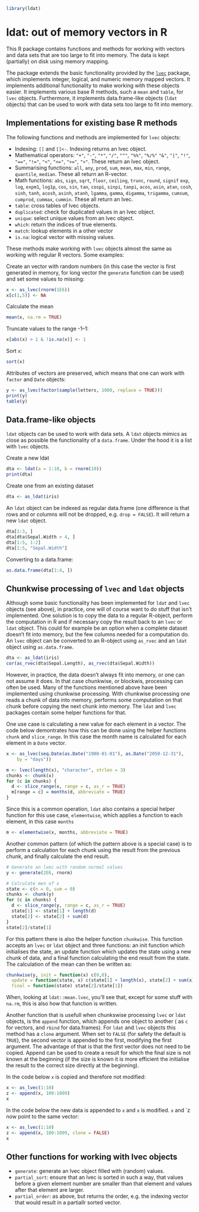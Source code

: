 ```r
library(ldat)
```

ldat: out of memory vectors in R
===========================================================

This R package contains functions and methods for working with vectors and 
data sets that are too large to fit into memory. The data is kept (partially)
on disk using memory mapping. 

The package extends the basic functionality provided by the 
[`lvec`](https://github.com/djvanderlaan/lvec) package, which implements 
integer, logical, and numeric memory mapped vectors. It 
implements additional functionality to make working with these objects easier. It
implements various base R methods, such a `mean ` and `table`, for `lvec`
objects. Furthermore, it implements data.frame-like objects (`ldat` objects) 
that can be used to work with data sets too large to fit into memory. 


## Implementations for existing base R methods ##

The following functions and methods are implemented for `lvec` objects:

- Indexing: `[]` and `[]<-`. Indexing returns an lvec object.
- Mathematical operators: `"+"`, `"-"`, `"*"`, `"/"`, `"^"`, `"%%"`, `"%/%"` 
  `"&"`, `"|"`, `"!"`, `"=="`, `"!="`, `"<"`, `"<="`, `">="`, `">"`. These
  return an lvec object.
- Summarising functions: `all`, `any`, `prod`, `sum`, `mean`, `max`, `min`, 
  `range`, `quantile`, `median`. These all return an R-vector.
- Math functions: `abs`, `sign`, `sqrt`, `floor`, `ceiling`, `trunc`,
  `round`, `signif` `exp`, `log`, `expm1`, `log1p`, `cos`, `sin`, `tan`,
  `cospi`, `sinpi`, `tanpi`, `acos`, `asin`, `atan`, `cosh`, `sinh`, `tanh`,
  `acosh`, `asinh`, `atanh`, `lgamma`, `gamma`, `digamma`, `trigamma`, `cumsum`, 
  `cumprod`, `cummax`, `cummin`. These all return an lvec.
- `table`: cross tables of lvec objects.
- `duplicated`: check for duplicated values in an lvec object.
- `unique`: select unique values from an lvec object.
- `which`: return the indices of true elements.
- `match`: lookup elements in a other vector
- `is.na`: logical vector with missing values.

These methods make working with `lvec` objects almost the same as working with
regular R vectors. Some examples:

Create an vector with random numbers (in this case the vector is first 
generated in memory, for long vector the `generate` function can be used) and 
set some values to missing:
```r
x <- as_lvec(rnorm(1E6))
x[c(1,5)] <- NA
```

Calculate the mean
```r
mean(x, na.rm = TRUE)
```

Truncate values to the range -1--1:
```r
x[abs(x) > 1 & !is.na(x)] <- 1
```

Sort `x`:
```r
sort(x)
```

Attributes of vectors are preserved, which means that one can work with 
`factor` and `Date` objects:
```r
y <- as_lvec(factor(sample(letters, 1000, replace = TRUE)))
print(y)
table(y)
```



## Data.frame-like objects ##

`ldat` objects can be used to work with data sets. A `ldat` objects mimics as
close as possible the functionality of a `data.frame`. Under the hood it is a
list with `lvec` objects.

Create a new ldat
```r
dta <- ldat(a = 1:10, b = rnorm(10))
print(dta)
```

Create one from an existing dataset
```r
dta <- as_ldat(iris)
```

An `ldat` object can be indexed as regular data.frame (one difference is that
rows and or columns will not be dropped, e.g. `drop = FALSE`). It will return a new
`ldat` object.
```r
dta[1:3, ]
dta[dta$Sepal.Width > 4, ]
dta[1:5, 1:2]
dta[1:5, "Sepal.Width"]
```

Converting to a data.frame:
```r
as.data.frame(dta[1:4, ])
```



## Chunkwise processing of `lvec` and `ldat` objects ##

Although some basic functionality has been implemented for `ldat` and `lvec`
objects (see above), in practice, one will of course want to do stuff that isn't
implemented. One solution is to copy the data to a regular R-object, perform the
computation in R and if necessary copy the result back to an `lvec` or `ldat` 
object. This could for example be an option when a complete dataset doesn't fit
into memory, but the few columns needed for a computation do. An `lvec` object
can be converted to an R-object using `as_rvec` and an `ldat` object using 
`as.data.frame`. 

```r
dta <- as_ldat(iris)
cor(as_rvec(dta$Sepal.Length), as_rvec(dta$Sepal.Width))
```

However, in practice, the data doesn't always fit into memory, or one can not
assume it does. In that case chunkwise, or blockwis, processing can often be
used. Many of the functions mentioned above have been implemented using 
chunkwise processing. With chunkwise processing one reads a chunk of data into
memory, performs some computation on that chunk before copying the next chunk 
into memory. The `ldat` and `lvec` packages contain some helper functions for
that. 

One use case is calculating a new value for each element in a vector. The code 
below demontrates how this can be done using the helper functions `chunk` and
`slice_range`. In this case the month name is calculated for each element in 
a `Date` vector.

```r
x <- as_lvec(seq.Date(as.Date("1900-01-01"), as.Date("2050-12-31"), 
    by = "days"))

m <- lvec(length(x), "character", strlen = 3)
chunks <- chunk(x)
for (c in chunks) {
  d <- slice_range(x, range = c, as_r = TRUE)
  m[range = c] = months(d, abbreviate = TRUE)
}
```

Since this is a common operation, `ldat` also contains a special helper function
for this use case, `elementwise`, which applies a function to each element, in 
this case `months`
```r
m <- elementwise(x, months, abbreviate = TRUE)
```

Another common pattern (of which the pattern above is a special case) is to 
perform a calculation for each chunk using the result from the previous chunk, 
and finally calculate the end result. 

```r
# Generate an lvec with random normal values
y <- generate(2E6, rnorm)

# Calculate men of x 
state <- c(n = 0, sum = 0)
chunks <- chunk(y)
for (c in chunks) {
  d <- slice_range(y, range = c, as_r = TRUE)
  state[1] <- state[1] + length(d)
  state[2] <- state[2] + sum(d)
}
state[2]/state[1]
```

For this pattern there is also the helper function `chunkwise`. This function 
accepts an `lvec` or `ldat` object and three functions: an init function which
initialises the state, an update function which updates the state using a new
chunk of data, and a final function calculating the end result from the state. 
The calculation of the mean can then be written as:

```r
chunkwise(y, init = function(x) c(0,0),
  update = function(state, x) c(state[1] + length(x), state[2] + sum(x)),
  final = function(state) state[2]/state[1])
```

When, looking at `ldat::mean.lvec`, you'll see that, except for some stuff with
`na.rm`, this is also how that function is written. 

Another function that is usefull when chunkswise processing `lvec` or `ldat` 
objects, is the `append` function, which appends one object to another (
as `c` for vectors, and `rbind` for data.frames). For `ldat` and `lvec` objects
this method has a `clone` argument. When set to `FALSE` (for safety the default 
is `TRUE`), the second vector is appended to the first, modifying the first
argument. The advantage of that is that the first vector does not need to be
copied. Append can be used to create a result for which the final size is not
known at the beginning (if the size is known it is more efficient the initialise
the result to the correct size directly at the beginning). 

In the code below `x` is copied and therefore not modified:
```r
x <- as_lvec(1:10)
z <- append(x, 100:1009)
x
```

In the code below the new data is appended to `x` and `x` is modified. `x` and
`z   now point to the same vector:
```r
x <- as_lvec(1:10)
z <- append(x, 100:1009, clone = FALSE)
x
```



## Other functions for working with lvec objects ##


- `generate`: generate an lvec object filled with (random) values. 
- `partial_sort`: ensure that an lvec is sorted in such a way, that values
  before a given element number are smaller than that element and values after
  that element are larger. 
- `partial_order`: as above, but returns the order, e.g. the indexing vector 
  that would result in a partiallr sorted vector. 



